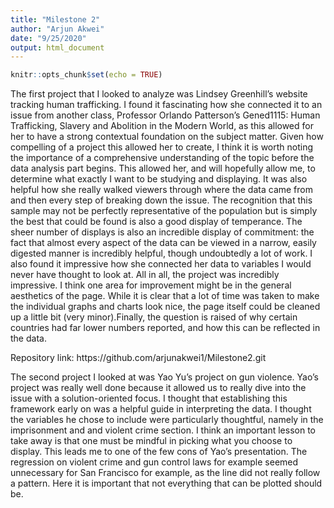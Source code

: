 ```yaml
---
title: "Milestone 2"
author: "Arjun Akwei"
date: "9/25/2020"
output: html_document
---
```


```r
knitr::opts_chunk$set(echo = TRUE)
```

The first project that I looked to analyze was Lindsey Greenhill’s website tracking human trafficking. I found it fascinating how she connected it to an issue from another class, Professor Orlando Patterson's Gened1115: Human Trafficking, Slavery and Abolition in the Modern World, as this allowed for her to have a strong contextual foundation on the subject matter. Given how compelling of a project this allowed her to create, I think it is worth noting the importance of a comprehensive understanding of the topic before the data analysis part begins. This allowed her, and will hopefully allow me, to determine what exactly I want to be studying and displaying. It was also helpful how she really walked viewers through where the data came from and then every step of breaking down the issue. The recognition that this sample may not be perfectly representative of the population but is simply the best that could be found is also a good display of temperance. The sheer number of displays is also an incredible display of commitment: the fact that almost every aspect of the data can be viewed in a narrow, easily digested manner is incredibly helpful, though undoubtedly a lot of work. I also found it impressive how she connected her data to variables I would never have thought to look at. All in all, the project was incredibly impressive. I think one area for improvement might be in the general aesthetics of the page. While it is clear that a lot of time was taken to make the individual graphs and charts look nice, the page itself could be cleaned up a little bit (very minor).Finally, the question is raised of why certain countries had far lower numbers reported, and how this can be reflected in the data.

Repository link:
https://github.com/arjunakwei1/Milestone2.git

The second project I looked at was Yao Yu's project on gun violence. Yao's project was really well done because it allowed us to really dive into the issue with a solution-oriented focus. I thought that establishing this framework early on was a helpful guide in interpreting the data. I thought the variables he chose to include were particularly thoughtful, namely in the imprisonment and and violent crime section. I think an important lesson to take away is that one must be mindful in picking what you choose to display. This leads me to one of the few cons of Yao's presentation. The regression on violent crime and gun control laws for example seemed unnecessary for San Francisco for example, as the line did not really follow a pattern. Here it is important that not everything that can be plotted should be.
